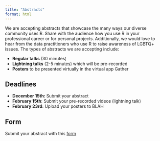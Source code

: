 ```yaml
---
title: "Abstracts"
format: html
---
```

We are accepting abstracts that showcase the many ways our diverse community uses R. Share with the audience how you use R in your professional career or for personal projects. Additionally, we would love to hear from the data practitioners who use R to raise awareness of LGBTQ+ issues. The types of abstracts we are accepting include:

- **Regular talks** (30 minutes)
- **Lightning talks** (2-5 minutes) which will be pre-recorded
- **Posters** to be presented virtually in the virtual app Gather 

## Deadlines
- **December 15th:** Submit your abstract
- **February 15th:** Submit your pre-recorded videos (lightning talk)
- **February 23rd:** Upload your posters to BLAH

## Form
Submit your abstract with this [form](https://www.youtube.com/watch?v=HUgwM1Ky228) 